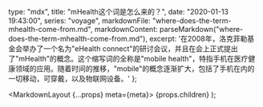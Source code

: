 
  type: "mdx",
  title: "mHealth这个词是怎么来的？",
  date: "2020-01-13 19:43:00",
  series: "voyage",
  markdownFile: "where-does-the-term-mhealth-come-from.md",
  markdownContent: parseMarkdown("where-does-the-term-mhealth-come-from.md"),
  excerpt: '在2008年，洛克菲勒基金会举办了一个名为"eHealth connect"的研讨会议，并且在会上正式提出了"mHealth"的概念。这个缩写词的全称是"mobile health"，特指手机在医疗健康领域的应用。随着时间的推移，"mobile"的概念逐渐扩大，包括了手机在内的一切移动，可穿戴，以及物联网设备。'
};


  <MarkdownLayout {...props} meta={meta}>
    {props.children}
  </MarkdownLayout>
);


